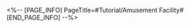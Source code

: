 <%-- [PAGE_INFO]
PageTitle=#Tutorial/Amusement Facility#
[END_PAGE_INFO] --%>
{{Tutorial
|sort      = 607001
|title     = Amusement Facility
|subtitle  = 
|type      = Adventure
|about     = 
|image1    = Tutorial Amusement Facility 1.png{{subst:void|<!--$UPLOAD:<<SpriteOutput/TutorialPic/TutorialPage_607001.png>-<Tutorial Amusement Facility 1.png>-<Tutorial Files>>-->}}
|text1     = An amusement facility that can be seen anywhere in Aideen Park. Its rules are simple but charming. Countless guests are immersed in it and become completely oblivious to reality.
|image2    = Tutorial Amusement Facility 2.png{{subst:void|<!--$UPLOAD:<<SpriteOutput/TutorialPic/TutorialPage_607002.png>-<Tutorial Amusement Facility 2.png>-<Tutorial Files>>-->}}
|text2     = You can use {{Color|h|nobold=1|Aideen Tokens}} to play various amusement facilities and have a small chance of winning valuable rewards.
}}